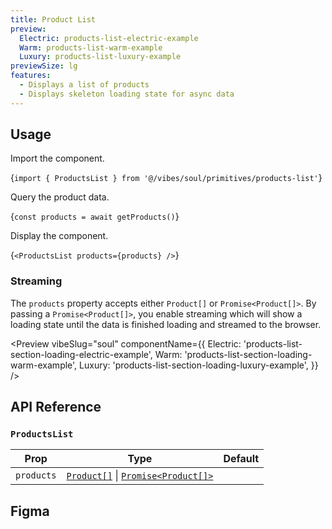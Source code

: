 ```yaml
---
title: Product List
preview:
  Electric: products-list-electric-example
  Warm: products-list-warm-example
  Luxury: products-list-luxury-example
previewSize: lg
features:
  - Displays a list of products
  - Displays skeleton loading state for async data
---
```


## Usage

Import the component.

<CodeBlock lang="bash">{`import { ProductsList } from '@/vibes/soul/primitives/products-list'`}</CodeBlock>

Query the product data.

<CodeBlock lang="bash">{`const products = await getProducts()`}</CodeBlock>

Display the component.

<CodeBlock lang="bash">{`<ProductsList products={products} />`}</CodeBlock>

### Streaming

The `products` property accepts either `Product[]` or `Promise<Product[]>`. By passing a `Promise<Product[]>`, you enable streaming which will show a loading state until the data is finished loading and streamed to the browser.

<Preview
  vibeSlug="soul"
  componentName={{
    Electric: 'products-list-section-loading-electric-example',
    Warm: 'products-list-section-loading-warm-example',
    Luxury: 'products-list-section-loading-luxury-example',
  }}
/>

## API Reference

### `ProductsList`

| Prop       | Type                                                                                                      | Default |
| ---------- | --------------------------------------------------------------------------------------------------------- | ------- |
| `products` | [`Product[]`](/docs/soul/product-card#product) \| [`Promise<Product[]>`](/docs/soul/product-card#product) |         |

## Figma

<Figma url="https://www.figma.com/design/kgCf8OkDCe90wBSKNNqueL/Soul-Vibe?node-id=3021-67477&t=AsLeJWIgmBOsgk51-1" />
